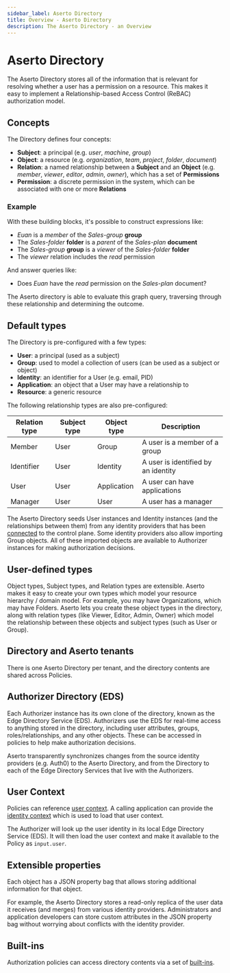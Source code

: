 ```yaml
---
sidebar_label: Aserto Directory
title: Overview - Aserto Directory
description: The Aserto Directory - an Overview
---
```


# Aserto Directory

The Aserto Directory stores all of the information that is relevant for resolving whether a user has 
a permission on a resource. This makes it easy to implement a Relationship-based Access Control (ReBAC)
authorization model.

## Concepts

The Directory defines four concepts:
* **Subject**: a principal (e.g. *user*, *machine*, *group*)
* **Object**: a resource (e.g. *organization*, *team*, *project*, *folder*, *document*)
* **Relation**: a named relationship between a **Subject** and an **Object** (e.g. *member*, *viewer*, *editor*, *admin*, *owner*), which has a set of **Permissions**
* **Permission**: a discrete permission in the system, which can be associated with one or more **Relations**

### Example

With these building blocks, it's possible to construct expressions like:
* *Euan* is a *member* of the *Sales-group* **group**
* The *Sales-folder* **folder** is a *parent* of the *Sales-plan* **document**
* The *Sales-group* **group** is a *viewer* of the *Sales-folder* **folder**
* The *viewer* relation includes the *read* permission

And answer queries like:
* Does *Euan* have the *read* permission on the *Sales-plan* document?

The Aserto directory is able to evaluate this graph query, traversing through these relationship and determining the outcome.

## Default types

The Directory is pre-configured with a few types:
* **User**: a principal (used as a subject)
* **Group**: used to model a collection of users (can be used as a subject or object)
* **Identity**: an identifier for a User (e.g. email, PID)
* **Application**: an object that a User may have a relationship to
* **Resource**: a generic resource

The following relationship types are also pre-configured:


| Relation type | Subject type | Object type | Description                         |
|---------------|--------------|-------------|-------------------------------------|
| Member        | User         | Group       | A user is a member of a group       |
| Identifier    | User         | Identity    | A user is identified by an identity |
| User          | User         | Application | A user can have applications        |
| Manager       | User         | User        | A user has a manager                |


The Aserto Directory seeds User instances and Identity instances (and the relationships between them) from 
any identity providers that has been [connected](/docs/overview/connections) to the control plane.  Some identity 
providers also allow importing Group objects. All of these imported objects are available to Authorizer instances 
for making authorization decisions.

## User-defined types

Object types, Subject types, and Relation types are extensible. Aserto makes it easy to create your own types 
which model your resource hierarchy / domain model. For example, you may have Organizations, which may have Folders. 
Aserto lets you create these object types in the directory, along with relation types (like Viewer, Editor, Admin, Owner) 
which model the relationship between these objects and subject types (such as User or Group).

## Directory and Aserto tenants

There is one Aserto Directory per tenant, and the directory contents are shared across Policies.

## Authorizer Directory (EDS)

Each Authorizer instance has its own clone of the directory, known as the Edge Directory Service (EDS).
Authorizers use the EDS for real-time access to anything stored in the directory, including user attributes, 
groups, roles/relationships, and any other objects. These can be accessed in policies to help make authorization decisions.

Aserto transparently synchronizes changes from the source identity providers (e.g. Auth0) to the Aserto
Directory, and from the Directory to each of the Edge Directory Services that live with the
Authorizers.

## User Context

Policies can reference [user context](/docs/overview/policy#user-context). A calling application can
provide the [identity context](/docs/authorizer-guide/identity-context) which is used to load that user context.

The Authorizer will look up the user identity in its local Edge Directory Service (EDS). It will then
load the user context and make it available to the Policy as `input.user`.

## Extensible properties

Each object has a JSON property bag that allows storing additional information for that object.

For example, the Aserto Directory stores a read-only replica of the user data it receives (and merges) from various
identity providers. Administrators and application developers can store custom attributes in the JSON property bag without 
worrying about conflicts with the identity provider.

## Built-ins

Authorization policies can access directory contents via a set of [built-ins](/docs/authorizer-guide/built-ins). 